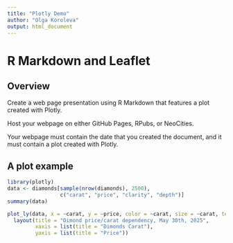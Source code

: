 ```yaml
---
title: "Plotly Demo"
author: "Olga Koroleva"
output: html_document
---
```


# R Markdown and Leaflet

## Overview
Create a web page presentation using R Markdown that features a plot created with Plotly.

Host your webpage on either GitHub Pages, RPubs, or NeoCities.

Your webpage must contain the date that you created the document, and it must contain a plot created with Plotly.

## A plot example

```r
library(plotly)
data <- diamonds[sample(nrow(diamonds), 2500),
                 c("carat", "price", "clarity", "depth")]
summary(data)

plot_ly(data, x = ~carat, y = ~price, color = ~carat, size = ~carat, text = ~paste("Clarity: ", clarity))  %>%
  layout(title = "Dimond price/carat dependency, May 30th, 2025",
         xaxis = list(title = "Dimonds Carat"),
         yaxis = list(title = "Price"))
```

